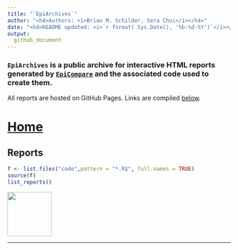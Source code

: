 ```yaml
---
title: "`EpiArchives`"  
author: "<h4>Authors: <i>Brian M. Schilder, Sera Choi</i></h4>" 
date: "<h4>README updated: <i>`r format( Sys.Date(), '%b-%d-%Y')`</i></h4>"
output:
  github_document
---
```


### `EpiArchives` is a public archive for interactive HTML reports generated by [`EpiCompare`](https://github.com/neurogenomics/EpiCompare) and the associated code used to create them. 

All reports are hosted on GitHub Pages. Links are compiled [below](#reports).

# [Home](https://neurogenomics.github.io/EpiArchives/reports/atac_dnase_chip_example/EpiCompare.html)

## Reports {#reports}

```r
f <- list.files("code",pattern = "*.R$", full.names = TRUE)
source(f)
list_reports()
```

<a href='https://github.com/neurogenomics/EpiArchives' target='_blank'><img src="https://github.githubassets.com/images/modules/logos_page/GitHub-Mark.png" width="100" height="100"></a>

<hr>
